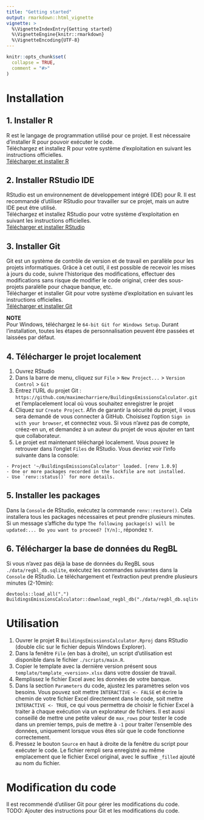 ```yaml
---
title: "Getting started"
output: rmarkdown::html_vignette
vignette: >
  %\VignetteIndexEntry{Getting started}
  %\VignetteEngine{knitr::rmarkdown}
  %\VignetteEncoding{UTF-8}
---
```


```r
knitr::opts_chunk$set(
  collapse = TRUE,
  comment = "#>"
)
```

# Installation

## 1. Installer R
R est le langage de programmation utilisé pour ce projet. Il est nécessaire d'installer R pour pouvoir exécuter le code.  
Téléchargez et installez R pour votre système d'exploitation en suivant les instructions officielles.  
[Télécharger et installer R](https://cran.rstudio.com/)

## 2. Installer RStudio IDE
RStudio est un environnement de développement intégré (IDE) pour R. Il est recommandé d'utiliser RStudio pour travailler sur ce projet, mais un autre IDE peut être utilisé.  
Téléchargez et installez RStudio pour votre système d'exploitation en suivant les instructions officielles.  
[Télécharger et installer RStudio](https://posit.co/download/rstudio-desktop/)

## 3. Installer Git 
Git est un système de contrôle de version et de travail en parallèle pour les projets informatiques. Grâce à cet outil, il est possible de recevoir les mises à jours du code, suivre l'historique des modifications, effectuer des modifications sans risque de modifier le code original, créer des sous-projets paralèlle pour chaque banque, etc.  
Télécharger et installer Git pour votre système d'exploitation en suivant les instructions officielles.  
[Télécharger et installer Git](https://git-scm.com/downloads)  

::: {.alert .alert-primary}
**NOTE**  
Pour Windows, téléchargez le `64-bit Git for Windows Setup`. Durant l'installation, toutes les étapes de personnalisation peuvent être passées et laissées par défaut.
::: 

## 4. Télécharger le projet localement
1. Ouvrez RStudio
2. Dans la barre de menu, cliquez sur `File` > `New Project...` > `Version Control` > `Git`
3. Entrez l'URL du projet Git : `https://github.com/maximecharriere/BuildingsEmissionsCalculator.git` et l'emplacelement local où vous souhaitez enregistrer le projet
4. Cliquez sur `Create Project`. Afin de garantir la sécurité du projet, il vous sera demandé de vous connecter à GitHub. Choisisez l'option `Sign in with your browser`, et connectez vous. Si vous n'avez pas de compte, créez-en un, et demandez à un auteur du projet de vous ajouter en tant que collaborateur.
5. Le projet est maintenant téléchargé localement. Vous pouvez le retrouver dans l'onglet `Files` de RStudio. Vous devriez voir l'info suivante dans la console:  
  ```
  - Project '~/BuildingsEmissionsCalculator' loaded. [renv 1.0.9]
  - One or more packages recorded in the lockfile are not installed.
  - Use `renv::status()` for more details.
  ```

## 5. Installer les packages
Dans la `Console` de RStudio, exécutez la commande `renv::restore()`. Cela installera tous les packages nécessaires et peut prendre plusieurs minutes.  
Si un message s'affiche du type `The following package(s) will be updated:... Do you want to proceed? [Y/n]:`, répondez `Y`.

## 6. Télécharger la base de données du RegBL
Si vous n'avez pas déjà la base de données du RegBL sous `./data/regbl_db.sqlite`, exécutez les commandes suivantes dans la `Console` de RStudio. Le téléchargement et l'extraction peut prendre plusieurs minutes (2-10min):   
```
devtools::load_all(".")
BuildingsEmissionsCalculator::download_regbl_db("./data/regbl_db.sqlite")
```

# Utilisation

1. Ouvrer le projet R `BuildingsEmissionsCalculator.Rproj` dans RStudio (double clic sur le fichier depuis Windows Explorer).
2. Dans la fenêtre `File` (en bas à droite), un script d'utilisation est disponible dans le fichier `./scripts/main.R`.
3. Copier le template avec la dernière version présent sous `template/template_<version>.xlsx` dans votre dossier de travail.
4. Remplissez le fichier Excel avec les données de votre banque.
5. Dans la section `Parameters` du code, ajustez les paramètres selon vos besoins. Vous pouvez soit mettre `INTERACTIVE <- FALSE` et écrire la chemin de votre fichier Excel directement dans le code, soit mettre `INTERACTIVE <- TRUE`, ce qui vous permettra de choisir le fichier Excel à traiter à chaque exécution via un explorateur de fichiers. Il est aussi conseillé de mettre une petite valeur de `max_rows` pour tester le code dans un premier temps, puis de mettre à `-1` pour traiter l'ensemble des données, uniquement lorsque vous êtes sûr que le code fonctionne correctement.
6. Pressez le bouton `Source` en haut à droite de la fenêtre du script pour exécuter le code. Le fichier rempli sera enregistré au même emplacement que le fichier Excel original, avec le suffixe `_filled` ajouté au nom du fichier.

# Modification du code
Il est recommendé d'utiliser Git pour gérer les modifications du code.  
TODO: Ajouter des instructions pour Git et les modifications du code.
